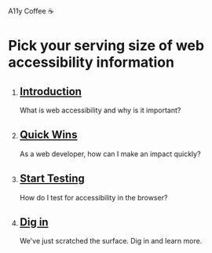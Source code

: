 
<SEO title="Homepage" />

<Banner>

A11y Coffee <span role="img" aria-label="coffee cup emoji">☕️</span>

# Pick your serving size of web accessibility information

</Banner>

<Container>

<Tiles columns={4}>

1. <CoffeeIcons type="espresso" url="/intro/" />

   ## [Introduction](/intro/)

   What is web accessibility and why is it important?

2. <CoffeeIcons type="cup" url="/quick-wins/" />

   ## [Quick Wins](/quick-wins/)

   As a web developer, how can I make an impact quickly?

3. <CoffeeIcons type="mug" url="/start-testing" />

   ## [Start Testing](/start-testing/)

   How do I test for accessibility in the browser?

4. <CoffeeIcons type="kettle" url="/dig-in/" />

   ## [Dig in](/dig-in/)

   We've just scratched the surface. Dig in and learn more.

</Tiles>

</Container>
